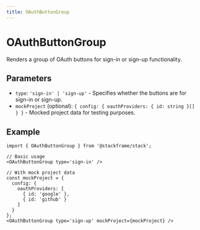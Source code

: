 ```yaml
---
title: OAuthButtonGroup
---
```


# OAuthButtonGroup

Renders a group of OAuth buttons for sign-in or sign-up functionality.

## Parameters

- `type`: `'sign-in' | 'sign-up'` - Specifies whether the buttons are for sign-in or sign-up.
- `mockProject` (optional): `{ config: { oauthProviders: { id: string }[] } }` - Mocked project data for testing purposes.

## Example

```tsx
import { OAuthButtonGroup } from '@stackframe/stack';

// Basic usage
<OAuthButtonGroup type='sign-in' />

// With mock project data
const mockProject = {
  config: {
    oauthProviders: [
      { id: 'google' },
      { id: 'github' }
    ]
  }
};
<OAuthButtonGroup type='sign-up' mockProject={mockProject} />
```